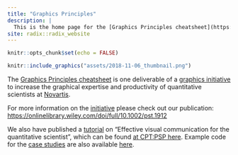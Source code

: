 ```yaml
---
title: "Graphics Principles"
description: |
  This is the home page for the [Graphics Principles cheatsheet](https://github.com/GraphicsPrinciples/CheatSheet/blob/master/NVSCheatSheet.pdf). The [cheatsheet](https://github.com/GraphicsPrinciples/CheatSheet/blob/master/NVSCheatSheet.pdf) is available on GitHub along with [R code](https://github.com/GraphicsPrinciples/CheatSheet) for many of the examples. The link to the cheatsheet github repository can be found [here](https://github.com/GraphicsPrinciples/CheatSheet). 
site: radix::radix_website
---
```


```r
knitr::opts_chunk$set(echo = FALSE)
```


```r
knitr::include_graphics("assets/2018-11-06_thumbnail.png")
```


The [Graphics Principles cheatsheet](https://github.com/GraphicsPrinciples/CheatSheet/blob/master/NVSCheatSheet.pdf) is one deliverable of a [graphics initiative](https://onlinelibrary.wiley.com/doi/full/10.1002/pst.1912) to increase the graphical expertise and productivity of quantitative scientists at [Novartis](https://www.novartis.com/our-science). 

For more information on the [initiative](initiative.html) please check out our publication: [https://onlinelibrary.wiley.com/doi/full/10.1002/pst.1912](https://onlinelibrary.wiley.com/doi/full/10.1002/pst.1912) 

We also have published a [tutorial](tutorial.html) on "Effective visual communication for the quantitative scientist", which can be found [at CPT:PSP here](https://ascpt.onlinelibrary.wiley.com/doi/10.1002/psp4.12455). Example code for the [case studies](https://graphicsprinciples.github.io/tutorial-case-studies) are also available [here](https://github.com/GraphicsPrinciples/tutorial-viz-com). 




